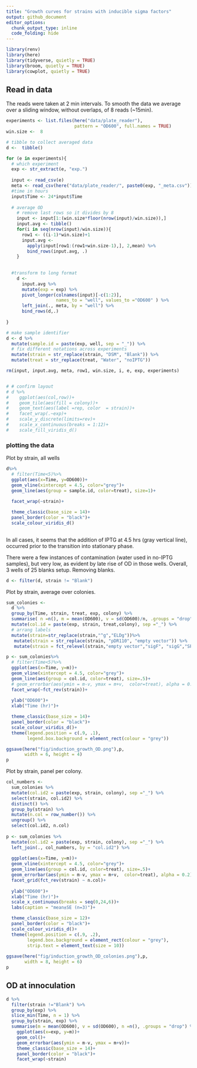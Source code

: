 ```yaml
---
title: "Growth curves for strains with inducible sigma factors"
output: github_document
editor_options: 
  chunk_output_type: inline
  code_folding: hide
---
```


```r
library(renv)
library(here)
library(tidyverse, quietly = TRUE)
library(broom, quietly = TRUE)
library(cowplot, quietly = TRUE)
```

## Read in data  

The reads were taken at 2 min intervals. To smooth the data we average over a sliding window, without overlaps, of 8 reads (~15min).

```r

experiments <- list.files(here("data/plate_reader"), 
                          pattern = "OD600", full.names = TRUE)
win.size <-  8

# tibble to collect averaged data
d <-  tibble()

for (e in experiments){
  # which experiment
  exp <- str_extract(e, "exp.")
  
  input <- read_csv(e)
  meta <- read_csv(here("data/plate_reader/", paste0(exp, "_meta.csv")))
  #time in hours
  input$Time <- 24*input$Time
    
  # average OD
    # remove last rows so it divides by 8
    input <- input[1:(win.size*floor(nrow(input)/win.size)),]
    input.avg <- tibble()
    for(i in seq(nrow(input)/win.size)){
      row1 <- ((i-1)*win.size)+1
      input.avg <- 
        apply(input[row1:(row1+win.size-1),], 2,mean) %>% 
        bind_rows(input.avg, .)
    }
  
  
  #transform to long format
    d <- 
      input.avg %>% 
      mutate(exp = exp) %>% 
      pivot_longer(colnames(input)[-c(1:2)], 
                   names_to = "well", values_to ="OD600" ) %>% 
      left_join(., meta, by = "well") %>% 
      bind_rows(d,.)
      
}

# make sample identifier
d <- d %>% 
  mutate(sample.id = paste(exp, well, sep = "_")) %>% 
  # fix different notations across experiments
  mutate(strain = str_replace(strain, "DSM", "Blank")) %>% 
  mutate(treat = str_replace(treat, "Water", "noIPTG"))

rm(input, input.avg, meta, row1, win.size, i, e, exp, experiments)


# # confirm layout
# d %>%
#    ggplot(aes(col,row))+
#    geom_tile(aes(fill = colony))+
#    geom_text(aes(label =rep, color  = strain))+
#    facet_wrap(.~exp)+
#    scale_y_discrete(limits=rev)+
#    scale_x_continuous(breaks = 1:12)+
#    scale_fill_viridis_d()

```

### plotting the data

Plot by strain, all wells
```r
d%>%
  # filter(Time<5)%>%
  ggplot(aes(x=Time, y=OD600))+
  geom_vline(xintercept = 4.5, color="grey")+
  geom_line(aes(group = sample.id, color=treat), size=1)+
  
  facet_wrap(~strain)+

  theme_classic(base_size = 14)+
  panel_border(color = "black")+
  scale_colour_viridis_d()
  
```
In all cases, it seems that the addition of IPTG at 4.5 hrs (gray vertical line), occurred prior to the transition into stationary phase.

There were a few instances of contamination (water used in no-IPTG samples), but very low, as evident by late rise of OD in those wells. Overall, 3 wells of 25 blanks setup. Removing blanks.

```r
d <- filter(d, strain != "Blank")
```



Plot by strain, average over colonies.

```r

sum_colonies <- 
  d %>% 
  group_by(Time, strain, treat, exp, colony) %>% 
  summarise( n =n(), m = mean(OD600), v = sd(OD600)/n, .groups = "drop") %>% 
  mutate(col.id = paste(exp, strain, treat,colony), sep ="_") %>% 
  # arrang labels
  mutate(strain=str_replace(strain,"^g","ELDg"))%>%
   mutate(strain = str_replace(strain, "pDR110", "empty vector")) %>% 
   mutate(strain = fct_relevel(strain,"empty vector","sigF", "sigG","SP10", "Goe3","ELDg168", "ELDg169"))

p <- sum_colonies%>%
  # filter(Time<5)%>%
  ggplot(aes(x=Time, y=m))+
  geom_vline(xintercept = 4.5, color="grey")+
  geom_line(aes(group = col.id, color=treat), size=.5)+
  # geom_errorbar(aes(ymin = m-v, ymax = m+v,  color=treat), alpha = 0.5)+
  facet_wrap(~fct_rev(strain))+
  
  ylab("OD600")+
  xlab("Time (hr)")+

  theme_classic(base_size = 14)+
  panel_border(color = "black")+
  scale_colour_viridis_d()+
  theme(legend.position = c(.9, .1), 
        legend.box.background = element_rect(colour = "grey"))

ggsave(here("fig/induction_growth_OD.png"),p,
       width = 6, height = 4)
p  
```
Plot by strain, panel per colony.

```r
col_numbers <-
  sum_colonies %>% 
  mutate(col.id2 = paste(exp, strain, colony), sep ="_") %>%
  select(strain, col.id2) %>% 
  distinct() %>% 
  group_by(strain) %>% 
  mutate(n.col = row_number()) %>% 
  ungroup() %>% 
  select(col.id2, n.col)
  
p <- sum_colonies %>% 
  mutate(col.id2 = paste(exp, strain, colony), sep ="_") %>%
  left_join(., col_numbers, by = "col.id2") %>% 
  
  ggplot(aes(x=Time, y=m))+
  geom_vline(xintercept = 4.5, color="grey")+
  geom_line(aes(group = col.id, color=treat), size=.5)+
  geom_errorbar(aes(ymin = m-v, ymax = m+v,  color=treat), alpha = 0.2)+
  facet_grid(fct_rev(strain) ~ n.col)+
  
  ylab("OD600")+
  xlab("Time (hr)")+
  scale_x_continuous(breaks = seq(0,24,6))+
  labs(caption = "mean±SE (n=3)")+

  theme_classic(base_size = 12)+
  panel_border(color = "black")+
  scale_colour_viridis_d()+
  theme(legend.position = c(.9, .2), 
        legend.box.background = element_rect(colour = "grey"),
        strip.text = element_text(size = 10))
  
ggsave(here("fig/induction_growth_OD_colonies.png"),p,
       width = 8, height = 6)
p  
```


## OD at innoculation

```r
d %>% 
  filter(strain !="Blank") %>% 
  group_by(exp) %>% 
  slice_min(Time, n = 1) %>% 
  group_by(strain, exp) %>%
  summarise(m = mean(OD600), v = sd(OD600), n =n(), .groups = "drop") %>% 
    ggplot(aes(x=exp, y=m))+
    geom_col()+
    geom_errorbar(aes(ymin = m-v, ymax = m+v))+
    theme_classic(base_size = 14)+
    panel_border(color = "black")+
    facet_wrap(~strain)
```
